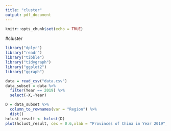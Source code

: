 ---
title: "cluster"
output: pdf_document
---

```{r setup, include=FALSE}
knitr::opts_chunk$set(echo = TRUE)
```

#cluster

```{r,warning=FALSE,message=FALSE}
library("dplyr")
library("readr")
library("tibble")
library("tidygraph")
library("ggplot2")
library("ggraph")
```

```{r,warning=FALSE,message=FALSE}
data = read_csv("data.csv")
data_subset = data %>% 
  filter(Year == 2019) %>% 
  select(-X,-Year)

D = data_subset %>% 
  column_to_rownames(var = "Region") %>%
  dist()  
hclust_result <- hclust(D)
plot(hclust_result, cex = 0.6,xlab = "Provinces of China in Year 2019",sub = "")
```

